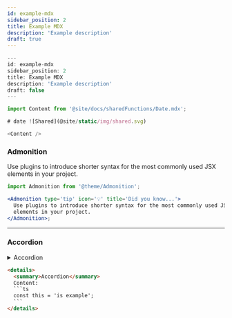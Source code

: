 ```yaml
---
id: example-mdx
sidebar_position: 2
title: Example MDX
description: 'Example description'
draft: true
---
```


```js
---
id: example-mdx
sidebar_position: 2
title: Example MDX
description: 'Example description'
draft: false
---

import Content from '@site/docs/sharedFunctions/Date.mdx';

# date ![Shared](@site/static/img/shared.svg)

<Content />
```

### Admonition


<Admonition type='tip' icon='💡' title='Did you know...'>
  Use plugins to introduce shorter syntax for the most commonly used JSX
  elements in your project.
</Admonition>

```jsx
import Admonition from '@theme/Admonition';

<Admonition type='tip' icon='💡' title='Did you know...'>
  Use plugins to introduce shorter syntax for the most commonly used JSX
  elements in your project.
</Admonition>;
```

---

### Accordion

<details>
  <summary>Accordion</summary>

  Content:
  ```ts
  const this = 'is example';
  ```
  
</details>

````html live noInline
<details>
  <summary>Accordion</summary>
  Content:
  ```ts
  const this = 'is example';
  ```
</details>
````
